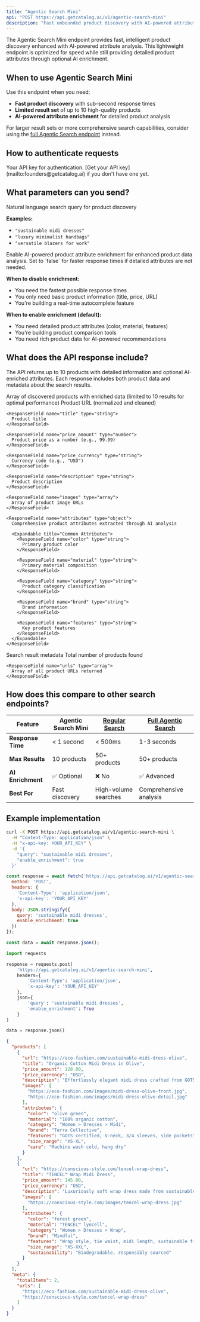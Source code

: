 ```yaml
---
title: "Agentic Search Mini"
api: "POST https://api.getcatalog.ai/v1/agentic-search-mini"
description: "Fast unbounded product discovery with AI-powered attribute enrichment. Get up to 10 products with detailed attributes in milliseconds."
---
```


The Agentic Search Mini endpoint provides fast, intelligent product discovery enhanced with AI-powered attribute analysis. This lightweight endpoint is optimized for speed while still providing detailed product attributes through optional AI enrichment.

## When to use Agentic Search Mini

Use this endpoint when you need:
- **Fast product discovery** with sub-second response times
- **Limited result set** of up to 10 high-quality products
- **AI-powered attribute enrichment** for detailed product analysis

For larger result sets or more comprehensive search capabilities, consider using the [full Agentic Search endpoint](/api-reference/endpoints/search/agentic-search) instead.

## How to authenticate requests

<ParamField header="x-api-key" type="string" required>
  Your API key for authentication. [Get your API key](mailto:founders@getcatalog.ai) if you don't have one yet.
</ParamField>

## What parameters can you send?

<ParamField body="query" type="string" required>
  Natural language search query for product discovery
  
  **Examples:**
  - `"sustainable midi dresses"`
  - `"luxury minimalist handbags"`
  - `"versatile blazers for work"`
</ParamField>

<ParamField body="enable_enrichment" type="boolean" default="true">
  Enable AI-powered product attribute enrichment for enhanced product data analysis. Set to `false` for faster response times if detailed attributes are not needed.
  
  **When to disable enrichment:**
  - You need the fastest possible response times
  - You only need basic product information (title, price, URL)
  - You're building a real-time autocomplete feature
  
  **When to enable enrichment (default):**
  - You need detailed product attributes (color, material, features)
  - You're building product comparison tools
  - You need rich product data for AI-powered recommendations
</ParamField>

## What does the API response include?

The API returns up to 10 products with detailed information and optional AI-enriched attributes. Each response includes both product data and metadata about the search results.

<ResponseField name="products" type="array">
  Array of discovered products with enriched data (limited to 10 results for optimal performance)
  
  <Expandable title="Product Properties">
    <ResponseField name="url" type="string">
      Product URL (normalized and cleaned)
    </ResponseField>
    
    <ResponseField name="title" type="string">
      Product title
    </ResponseField>
    
    <ResponseField name="price_amount" type="number">
      Product price as a number (e.g., 99.99)
    </ResponseField>
    
    <ResponseField name="price_currency" type="string">
      Currency code (e.g., "USD")
    </ResponseField>
    
    <ResponseField name="description" type="string">
      Product description
    </ResponseField>
    
    <ResponseField name="images" type="array">
      Array of product image URLs
    </ResponseField>
    
    <ResponseField name="attributes" type="object">
      Comprehensive product attributes extracted through AI analysis
      
      <Expandable title="Common Attributes">
        <ResponseField name="color" type="string">
          Primary product color
        </ResponseField>
        
        <ResponseField name="material" type="string">
          Primary material composition
        </ResponseField>
        
        <ResponseField name="category" type="string">
          Product category classification
        </ResponseField>
        
        <ResponseField name="brand" type="string">
          Brand information
        </ResponseField>
        
        <ResponseField name="features" type="string">
          Key product features
        </ResponseField>
      </Expandable>
    </ResponseField>
  </Expandable>
</ResponseField>

<ResponseField name="meta" type="object">
  Search result metadata
  
  <Expandable title="Meta Properties">
    <ResponseField name="totalItems" type="number">
      Total number of products found
    </ResponseField>
    
    <ResponseField name="urls" type="array">
      Array of all product URLs returned
    </ResponseField>
  </Expandable>
</ResponseField>

## How does this compare to other search endpoints?

| Feature | Agentic Search Mini | [Regular Search](/api-reference/endpoints/search/regular-search) | [Full Agentic Search](/api-reference/endpoints/search/agentic-search) |
| --- | --- | --- | --- |
| **Response Time** | < 1 second | < 500ms | 1-3 seconds |
| **Max Results** | 10 products | 50+ products | 50+ products |
| **AI Enrichment** | ✅ Optional | ❌ No | ✅ Advanced |
| **Best For** | Fast discovery | High-volume searches | Comprehensive analysis |

## Example implementation

<RequestExample>

```bash cURL
curl -X POST https://api.getcatalog.ai/v1/agentic-search-mini \
  -H "Content-Type: application/json" \
  -H "x-api-key: YOUR_API_KEY" \
  -d '{
    "query": "sustainable midi dresses",
    "enable_enrichment": true
  }'
```

```javascript JavaScript
const response = await fetch('https://api.getcatalog.ai/v1/agentic-search-mini', {
  method: 'POST',
  headers: {
    'Content-Type': 'application/json',
    'x-api-key': 'YOUR_API_KEY'
  },
  body: JSON.stringify({
    query: 'sustainable midi dresses',
    enable_enrichment: true
  })
});

const data = await response.json();
```

```python Python
import requests

response = requests.post(
    'https://api.getcatalog.ai/v1/agentic-search-mini',
    headers={
        'Content-Type': 'application/json',
        'x-api-key': 'YOUR_API_KEY'
    },
    json={
        'query': 'sustainable midi dresses',
        'enable_enrichment': True
    }
)

data = response.json()
```

</RequestExample>

<ResponseExample>

```json Success Response
{
  "products": [
    {
      "url": "https://eco-fashion.com/sustainable-midi-dress-olive",
      "title": "Organic Cotton Midi Dress in Olive",
      "price_amount": 128.00,
      "price_currency": "USD",
      "description": "Effortlessly elegant midi dress crafted from GOTS-certified organic cotton with a flattering A-line silhouette.",
      "images": [
        "https://eco-fashion.com/images/midi-dress-olive-front.jpg",
        "https://eco-fashion.com/images/midi-dress-olive-detail.jpg"
      ],
      "attributes": {
        "color": "olive green",
        "material": "100% organic cotton",
        "category": "Women > Dresses > Midi",
        "brand": "Terra Collective",
        "features": "GOTS certified, V-neck, 3/4 sleeves, side pockets",
        "size_range": "XS-XL",
        "care": "Machine wash cold, hang dry"
      }
    },
    {
      "url": "https://conscious-style.com/tencel-wrap-dress",
      "title": "TENCEL™ Wrap Midi Dress",
      "price_amount": 145.00,
      "price_currency": "USD",
      "description": "Luxuriously soft wrap dress made from sustainable TENCEL™ lyocell with an adjustable tie waist.",
      "images": [
        "https://conscious-style.com/images/tencel-wrap-dress.jpg"
      ],
      "attributes": {
        "color": "forest green",
        "material": "TENCEL™ lyocell",
        "category": "Women > Dresses > Wrap",
        "brand": "Mindful",
        "features": "Wrap style, tie waist, midi length, sustainable fiber",
        "size_range": "XS-XXL",
        "sustainability": "Biodegradable, responsibly sourced"
      }
    }
  ],
  "meta": {
    "totalItems": 2,
    "urls": [
      "https://eco-fashion.com/sustainable-midi-dress-olive",
      "https://conscious-style.com/tencel-wrap-dress"
    ]
  }
}
```

</ResponseExample>